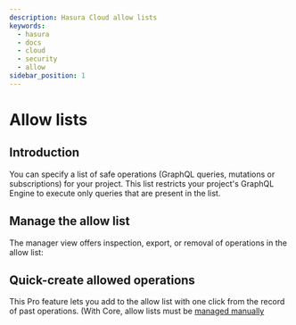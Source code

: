 ```yaml
---
description: Hasura Cloud allow lists
keywords:
  - hasura
  - docs
  - cloud
  - security
  - allow
sidebar_position: 1
---
```



# Allow lists

## Introduction

You can specify a list of safe operations (GraphQL queries, mutations or subscriptions) for your project. This list restricts your project's GraphQL Engine to execute only queries that are present in the list.

## Manage the allow list

The manager view offers inspection, export, or removal of operations in the allow list:

<Thumbnail
  src="/img/graphql/cloud/security/pro-tabs-allowlist.png"
  alt="Hasura Cloud Console allow list tab"
/>

## Quick-create allowed operations

This Pro feature lets you add to the allow list with one click from the record of past operations. (With Core, allow lists must be [managed manually](/graphql/core/deployment/allow-list.mdx#allow-list)

<Thumbnail
  src="/img/graphql/cloud/security/allowlist-add-new-op.png"
  alt="Hasura Cloud Console create new allowed operation"
/>
